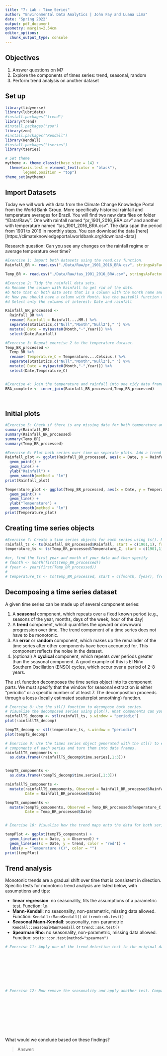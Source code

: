```yaml
---
title: "7: Lab - Time Series"
author: "Environmental Data Analytics | John Fay and Luana Lima"
date: "Spring 2022"
output: pdf_document
geometry: margin=2.54cm
editor_options: 
  chunk_output_type: console
---
```


## Objectives
1. Answer questions on M7
2. Explore the components of times series: trend, seasonal, random
3. Perform trend analysis on another dataset

## Set up

```r

library(tidyverse)
library(lubridate)
#install.packages("trend")
library(trend)
#install.packages("zoo")
library(zoo)
#install.packages("Kendall")
library(Kendall)
#install.packages("tseries")
library(tseries)

# Set theme
mytheme <- theme_classic(base_size = 14) +
  theme(axis.text = element_text(color = "black"), 
        legend.position = "top")
theme_set(mytheme)
```

## Import Datasets

Today we will work with data from the Climate Change Knowledge Portal from the World Bank Group. More specifically historical rainfall and temperature averages for Brazil. You will find two new data files on folder "/Data/Raw/". One with rainfall named "pr_1901_2016_BRA.csv" and another with temperature named "tas_1901_2016_BRA.csv". The data span the period from 1901 to 2016 in monthly steps. You can download the data [here][https://climateknowledgeportal.worldbank.org/download-data]

Research question: Can you see any changes on the rainfall regime or average temperature over time?

```r
#Exercise 1: Import both datasets using the read.csv function.
Rainfall_BR <- read.csv("./Data/Raw/pr_1901_2016_BRA.csv", stringsAsFactors = TRUE)

Temp_BR <- read.csv("./Data/Raw/tas_1901_2016_BRA.csv", stringsAsFactors = TRUE)

#Exercise 2: Tidy the rainfall data sets.
#a Rename the column with Rainfall to get rid of the dots.
#b Note that on both data sets that is a column with the month name and average. Convert it to a Month column by separating the string, i.e., month in one column and the word "Average" on another. Hint: use the separate() function in the pipe.
#c Now you should have a column with Month. Use the paste0() function to paste month and year together and create a date object.
#d Select only the columns of interest: Date and rainfall

Rainfall_BR_processed <-
  Rainfall_BR %>% 
  rename( Rainfall = Rainfall....MM.) %>% 
  separate(Statistics,c("Null","Month","Null2")," ") %>% 
  mutate( Date = my(paste0(Month,"-",Year))) %>% 
  select(Date,Rainfall)

#Exercise 3: Repeat exercise 2 to the temperature dataset.
Temp_BR_processed <-
  Temp_BR %>% 
  rename( Temperature_C = Temperature....Celsius.) %>% 
  separate(Statistics,c("Null","Month","Null2")," ") %>% 
  mutate( Date = my(paste0(Month,"-",Year))) %>% 
  select(Date,Temperature_C)  


#Exercise 4: Join the temperature and rainfall into one tidy data frame with 3 columns: Date, Rainfall and Temperature.
BRA_complete <- inner_join(Rainfall_BR_processed,Temp_BR_processed)
  
           
```


## Initial plots

```r

#Exercise 5: Check if there is any missing data for both temperature and rainfall series.
summary(Rainfall_BR)
summary(Rainfall_BR_processed)
summary(Temp_BR)
summary(Temp_BR_processed)

#Exercise 6: Plot both series over time on separate plots. Add a trend line using geom_smooth(). Can you say something about the trend just by visualizing the data?
Rainfall_plot <- ggplot(Rainfall_BR_processed, aes(x = Date, y = Rainfall)) +
  geom_point() +
  geom_line() +
  ylab("Rainfall") +
  geom_smooth(method = "lm")
print(Rainfall_plot)

Temperature_plot <- ggplot(Temp_BR_processed, aes(x = Date, y = Temperature_C)) +
  geom_point() +
  geom_line() +
  ylab("Temperature") +
  geom_smooth(method = "lm")
print(Temperature_plot)

```

## Creating time series objects

```r
#Exercise 7: Create a time series objects for each series using ts(). Make sure you specify the starting point and frequency.
rainfall_ts <- ts(Rainfall_BR_processed$Rainfall, start = c(1901,1), frequency = 12)
temperature_ts <- ts(Temp_BR_processed$Temperature_C, start = c(1901,1), frequency = 12)

#or, find the first year and month of your data and then specify
# fmonth <- month(first(Temp_BR_processed))
# fyear <- year(first(Temp_BR_processed))
# 
# temperature_ts <- ts(Temp_BR_processed, start = c(fmonth, fyear), frequency = 12)

```


## Decomposing a time series dataset

A given time series can be made up of several component series: 

1. A **seasonal** component, which repeats over a fixed known period (e.g., seasons of the year, months, days of the week, hour of the day)
2. A **trend** component, which quantifies the upward or downward progression over time. The trend component of a time series does not have to be monotonic.
3. An **error** or **random** component, which makes up the remainder of the time series after other components have been accounted for. This component reflects the noise in the dataset. 
4. (optional) A **cyclical** component, which repeats over periods greater than the seasonal component. A good example of this is El Niño Southern Oscillation (ENSO) cycles, which occur over a period of 2-8 years.


The `stl` function decomposes the time series object into its component parts. We must specify that the window for seasonal extraction is either "periodic" or a specific number of at least 7. The decomposition proceeds through a loess (locally estimated scatterplot smoothing) function.

```r

# Exercise 8: Use the stl() function to decompose both series. 
# Visualize the decomposed series using plot(). What components can you identify?
rainfallTS_decomp <- stl(rainfall_ts, s.window = "periodic")
plot(rainfallTS_decomp)

tempTS_decomp <- stl(temperature_ts, s.window = "periodic")
plot(tempTS_decomp)

# Exercise 9: Use the times series object generated with the stl() to extract the 
# components of each series and turn them into data frames.
rainfallTS_components <-
  as.data.frame((rainfallTS_decomp$time.series[,1:3]))


tempTS_components <-
  as.data.frame((tempTS_decomp$time.series[,1:3]))

rainfallTS_components <-
  mutate(rainfallTS_components, Observed = Rainfall_BR_processed$Rainfall,
         Date = Rainfall_BR_processed$Date)

tempTS_components <-
  mutate(tempTS_components, Observed = Temp_BR_processed$Temperature_C,
         Date = Temp_BR_processed$Date)


# Exercise 10: Visualize how the trend maps onto the data for both series

tempPlot <- ggplot(tempTS_components) +
  geom_line(aes(x = Date, y = Observed)) +
  geom_line(aes(x = Date, y = trend, color = "red")) +
  labs(y = "Temperature (C)", color = "")
print(tempPlot)


```


## Trend analysis

Monotonic trends are a gradual shift over time that is consistent in direction. Specific tests for monotonic trend analysis are listed below, with assumptions and tips: 

* **linear regression**: no seasonality, fits the assumptions of a parametric test. Function: `lm`
* **Mann-Kendall**: no seasonality, non-parametric, missing data allowed. Function: `Kendall::MannKendall()` or `trend::mk.test()`
* **Seasonal Mann-Kendall**: seasonality, non-parametric `Kendall::SeasonalMannKendall` or `trend::smk.test()`
* **Spearman Rho**: no seasonality, non-parametric, missing data allowed. Function: `stats::cor.test(method="spearman")`


```r

# Exercise 11: Apply one of the trend detection test to the original data set. Remember that the data has seasonal component, which test can be applied in this case?









# Exercise 12: Now remove the seasonality and apply another test. Compare the results with what you obtained on Exercise 9.











```

What would we conclude based on these findings? 

> Answer:


